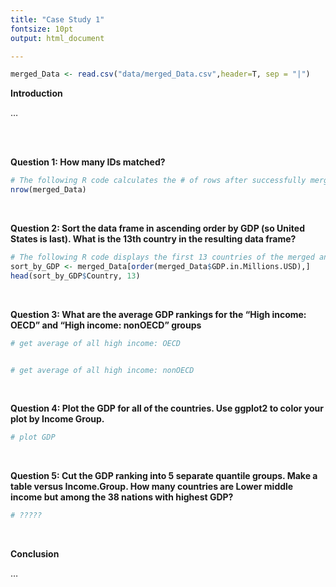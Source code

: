 ```yaml
---
title: "Case Study 1"
fontsize: 10pt
output: html_document

---
```

```r
merged_Data <- read.csv("data/merged_Data.csv",header=T, sep = "|")
```
<b>Introduction</b>
<br>
<p>
...
</p>
<br>
<br>

<b>Question 1: How many IDs matched?</b>
```r
# The following R code calculates the # of rows after successfully merging the GDP and Education datasets.
nrow(merged_Data)
```
<br>

<b>Question 2: Sort the data frame in ascending order by GDP (so United States is last). What is the 13th country in the resulting data frame?</b>
```r
# The following R code displays the first 13 countries of the merged and then sorted by GDP data.
sort_by_GDP <- merged_Data[order(merged_Data$GDP.in.Millions.USD),]
head(sort_by_GDP$Country, 13)
```
<br>

<b>Question 3: What are the average GDP rankings for the "High income: OECD" and "High income: nonOECD" groups</b>
```r
# get average of all high income: OECD


# get average of all high income: nonOECD

```
<br>

<b>Question 4: Plot the GDP for all of the countries. Use ggplot2 to color your plot by Income Group.</b>
```r
# plot GDP

```
<br>

<b>Question 5: Cut the GDP ranking into 5 separate quantile groups. Make a table versus Income.Group. How many countries are Lower middle income but among the 38 nations with highest GDP?</b>
```r
# ?????
```
<br>

<b>Conclusion</b>
<br>
<p>
...
</p>
